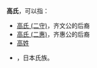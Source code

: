 '''高氏'''，可以指：
* [[高氏_(二守)|高氏 (二守)]]，齐文公的后裔
* [[高氏_(二惠)|高氏 (二惠)]]，齐惠公的后裔
* [[高姓|高姓]]
* {{Link-ja|高氏 (日本)|高氏}}，日本氏族。

{{Disambig|Cat=二字亞洲相關消歧義|G}}
